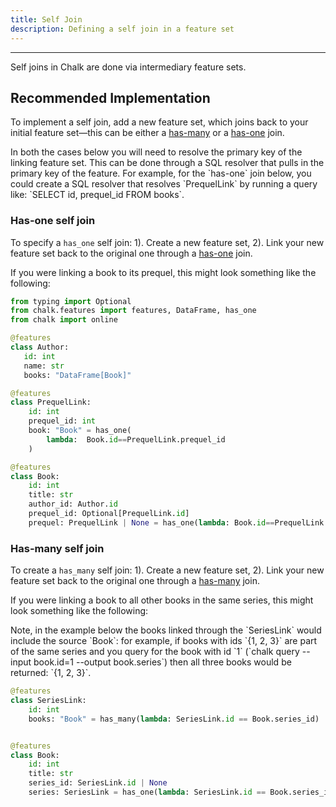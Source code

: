 ```yaml
---
title: Self Join
description: Defining a self join in a feature set
---
```



---

Self joins in Chalk are done via intermediary feature sets.

## Recommended Implementation

To implement a self join, add a new feature set, which joins back to your initial feature set—this can be either a [has-many](/docs/has-many) or a [has-one](/docs/has-one) join.

<TipInfo>
  In both the cases below you will need to resolve the primary key of the linking feature set. This can be done through a SQL resolver that pulls
  in the primary key of the feature. For example, for the `has-one` join below, you could create a SQL resolver that resolves `PrequelLink`
  by running a query like: `SELECT id, prequel_id FROM books`.
</TipInfo>

### Has-one self join

To specify a `has_one` self join:
1). Create a new feature set,
2). Link your new feature set back to the original one through a [has-one](/docs/has-one) join.

If you were linking a book to its prequel, this might look something like the following:

```python
from typing import Optional
from chalk.features import features, DataFrame, has_one
from chalk import online

@features
class Author:
   id: int
   name: str
   books: "DataFrame[Book]"

@features
class PrequelLink:
    id: int
    prequel_id: int
    book: "Book" = has_one(
        lambda:  Book.id==PrequelLink.prequel_id
    )

@features
class Book:
    id: int
    title: str
    author_id: Author.id
    prequel_id: Optional[PrequelLink.id]
    prequel: PrequelLink | None = has_one(lambda: Book.id==PrequelLink.prequel_id)
```

### Has-many self join

To create a `has_many` self join:
1). Create a new feature set,
2). Link your new feature set back to the original one through a [has-many](/docs/has-many) join.

If you were linking a book to all other books in the same series, this might look something like the following:

<TipInfo>
  Note, in the example below the books linked through the `SeriesLink` would include the source `Book`: for example,
  if books with ids `{1, 2, 3}` are part of the same series and you query for the book with id `1`
  (`chalk query --input book.id=1 --output book.series`) then all three books would be returned: `{1, 2, 3}`.
</TipInfo>

```python
@features
class SeriesLink:
    id: int
    books: "Book" = has_many(lambda: SeriesLink.id == Book.series_id)


@features
class Book:
    id: int
    title: str
    series_id: SeriesLink.id | None
    series: SeriesLink = has_one(lambda: SeriesLink.id == Book.series_id)
```
